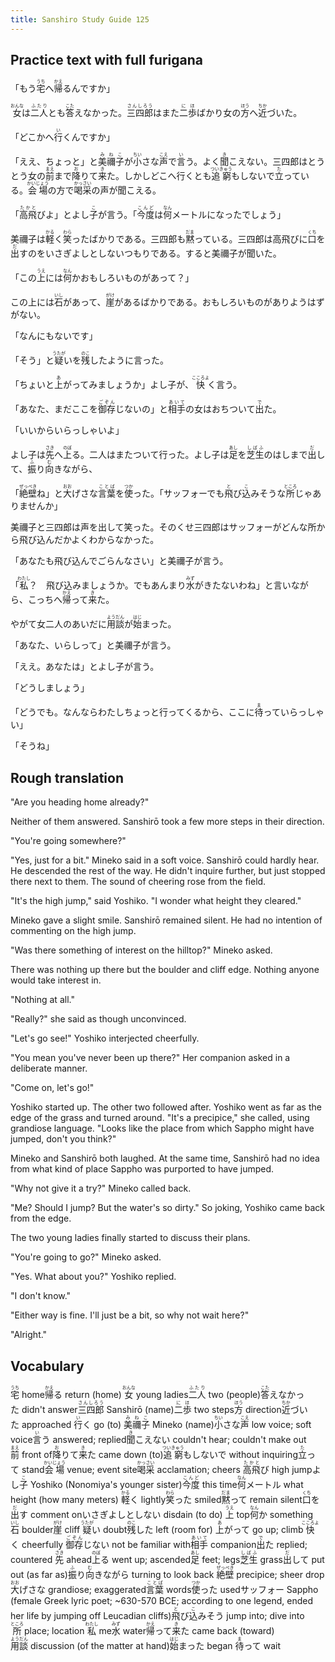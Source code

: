 ```yaml
---
title: Sanshiro Study Guide 125
---
```


## Practice text with full furigana

<p>
「もう<ruby><rb>宅</rb><rt>うち</rt></ruby>へ<ruby><rb>帰</rb><rt>かえ</rt></ruby>るんですか」
</p>

<p>
<ruby><rb>女</rb><rt>おんな</rt></ruby>は<ruby><rb>二人</rb><rt>ふたり</rt></ruby>とも<ruby><rb>答</rb><rt>こた</rt></ruby>えなかった。<ruby><rb>三四郎</rb><rt>さんしろう</rt></ruby>はまた<ruby><rb>二歩</rb><rt>にほ</rt></ruby>ばかり女の<ruby><rb>方</rb><rt>ほう</rt></ruby>へ<ruby><rb>近</rb><rt>ちか</rt></ruby>づいた。
</p>

<p>
「どこかへ<ruby><rb>行</rb><rt>い</rt></ruby>くんですか」
</p>

<p>
「ええ、ちょっと」と<ruby><rb>美禰子</rb><rt>みねこ</rt></ruby>が<ruby><rb>小</rb><rt>ちい</rt></ruby>さな<ruby><rb>声</rb><rt>こえ</rt></ruby>で<ruby><rb>言</rb><rt>い</rt></ruby>う。よく<ruby><rb>聞</rb><rt>き</rt></ruby>こえない。三四郎はとうとう女の<ruby><rb>前</rb><rt>まえ</rt></ruby>まで<ruby><rb>降</rb><rt>お</rt></ruby>りて<ruby><rb>来</rb><rt>き</rt></ruby>た。しかしどこへ行くとも<ruby><rb>追窮</rb><rt>ついきゅう</rt></ruby>もしないで<ruby><rb>立</rb><rt>た</rt></ruby>っている。<ruby><rb>会場</rb><rt>かいじょう</rt></ruby>の方で<ruby><rb>喝采</rb><rt>かっさい</rt></ruby>の声が聞こえる。
</p>

<p>
「<ruby><rb>高飛</rb><rt>たかと</rt></ruby>びよ」とよし<ruby><rb>子</rb><rt>こ</rt></ruby>が言う。「<ruby><rb>今度</rb><rt>こんど</rt></ruby>は<ruby><rb>何</rb><rt>なん</rt></ruby>メートルになったでしょう」
</p>

<p>
美禰子は<ruby><rb>軽</rb><rt>かる</rt></ruby>く<ruby><rb>笑</rb><rt>わら</rt></ruby>ったばかりである。三四郎も<ruby><rb>黙</rb><rt>だま</rt></ruby>っている。三四郎は高飛びに<ruby><rb>口</rb><rt>くち</rt></ruby>を<ruby><rb>出</rb><rt>だ</rt></ruby>すのをいさぎよしとしないつもりである。すると美禰子が聞いた。
</p>

<p>
「この<ruby><rb>上</rb><rt>うえ</rt></ruby>には<ruby><rb>何</rb><rt>なん</rt></ruby>かおもしろいものがあって？」
</p>

<p>
この上には<ruby><rb>石</rb><rt>いし</rt></ruby>があって、<ruby><rb>崖</rb><rt>がけ</rt></ruby>があるばかりである。おもしろいものがありようはずがない。
</p>

「なんにもないです」

<p>
「そう」と<ruby><rb>疑</rb><rt>うたが</rt></ruby>いを<ruby><rb>残</rb><rt>のこ</rt></ruby>したように言った。
</p>

<p>
「ちょいと<ruby><rb>上</rb><rt>あ</rt></ruby>がってみましょうか」よし子が、<ruby><rb>快</rb><rt>こころよ</rt></ruby>く言う。
</p>

<p>
「あなた、まだここを<ruby><rb>御存</rb><rt>ごぞん</rt></ruby>じないの」と<ruby><rb>相手</rb><rt>あいて</rt></ruby>の女はおちついて<ruby><rb>出</rb><rt>で</rt></ruby>た。
</p>

「いいからいらっしゃいよ」

<p>
よし子は<ruby><rb>先</rb><rt>さき</rt></ruby>へ<ruby><rb>上</rb><rt>のぼ</rt></ruby>る。二人はまたついて行った。よし子は<ruby><rb>足</rb><rt>あし</rt></ruby>を<ruby><rb>芝生</rb><rt>しばふ</rt></ruby>のはしまで<ruby><rb>出</rb><rt>だ</rt></ruby>して、<ruby><rb>振</rb><rt>ふ</rt></ruby>り<ruby><rb>向</rb><rt>む</rt></ruby>きながら、
</p>

<p>
「<ruby><rb>絶壁</rb><rt>ぜっぺき</rt></ruby>ね」と<ruby><rb>大</rb><rt>おお</rt></ruby>げさな<ruby><rb>言葉</rb><rt>ことば</rt></ruby>を<ruby><rb>使</rb><rt>つか</rt></ruby>った。「サッフォーでも<ruby><rb>飛</rb><rt>と</rt></ruby>び<ruby><rb>込</rb><rt>こ</rt></ruby>みそうな<ruby><rb>所</rb><rt>ところ</rt></ruby>じゃありませんか」
</p>

美禰子と三四郎は声を出して笑った。そのくせ三四郎はサッフォーがどんな所から飛び込んだかよくわからなかった。

「あなたも飛び込んでごらんなさい」と美禰子が言う。

<p>
「<ruby><rb>私</rb><rt>わたし</rt></ruby>？　飛び込みましょうか。でもあんまり<ruby><rb>水</rb><rt>みず</rt></ruby>がきたないわね」と言いながら、こっちへ<ruby><rb>帰</rb><rt>かえ</rt></ruby>って<ruby><rb>来</rb><rt>き</rt></ruby>た。
</p>

<p>
やがて女二人のあいだに<ruby><rb>用談</rb><rt>ようだん</rt></ruby>が<ruby><rb>始</rb><rt>はじ</rt></ruby>まった。
</p>

「あなた、いらしって」と美禰子が言う。

「ええ。あなたは」とよし子が言う。

「どうしましょう」

<p>
「どうでも。なんならわたしちょっと行ってくるから、ここに<ruby><rb>待</rb><rt>ま</rt></ruby>っていらっしゃい」
</p>

「そうね」


## Rough translation

"Are you heading home already?" 

Neither of them answered. Sanshirō took a few more steps in their direction.

"You're going somewhere?"

"Yes, just for a bit." Mineko said in a soft voice. Sanshirō could hardly hear. He descended the rest of the way. He didn't inquire further, but just stopped there next to them. The sound of cheering rose from the field.

"It's the high jump," said Yoshiko. "I wonder what height they cleared."

Mineko gave a slight smile. Sanshirō remained silent. He had no intention of commenting on the high jump.

"Was there something of interest on the hilltop?" Mineko asked.

There was nothing up there but the boulder and cliff edge. Nothing anyone would take interest in.

"Nothing at all."

"Really?" she said as though unconvinced.

"Let's go see!" Yoshiko interjected cheerfully.

"You mean you've never been up there?" Her companion asked in a deliberate manner.

"Come on, let's go!"

Yoshiko started up. The other two followed after. Yoshiko went as far as the edge of the grass and turned around. "It's a precipice," she called, using grandiose language. "Looks like the place from which Sappho might have jumped, don't you think?"

Mineko and Sanshirō both laughed. At the same time, Sanshirō had no idea from what kind of place Sappho was purported to have jumped.  

"Why not give it a try?" Mineko called back.

"Me? Should I jump? But the water's so dirty." So joking, Yoshiko came back from the edge.

The two young ladies finally started to discuss their plans.

"You're going to go?" Mineko asked.

"Yes. What about you?" Yoshiko replied.

"I don't know."

"Either way is fine. I'll just be a bit, so why not wait here?"

"Alright." 


## Vocabulary

<p>
<span class="vocabstudy"><ruby><rb>宅</rb><rt>うち</rt></ruby>&nbsp;home</span><span class="vocabstudy"><ruby><rb>帰</rb><rt>かえ</rt></ruby>る&nbsp;return (home)</span>
<span class="vocabstudy"><ruby><rb>女</rb><rt>おんな</rt></ruby>&nbsp;young ladies</span><span class="vocabstudy"><ruby><rb>二人</rb><rt>ふたり</rt></ruby>&nbsp;two (people)</span><span class="vocabstudy"><ruby><rb>答</rb><rt>こた</rt></ruby>えなかった&nbsp;didn't answer</span><span class="vocabstudy"><ruby><rb>三四郎</rb><rt>さんしろう</rt></ruby>&nbsp;Sanshirō (name)</span><span class="vocabstudy"><ruby><rb>二歩</rb><rt>にほ</rt></ruby>&nbsp;two steps</span><span class="vocabstudy"><ruby><rb>方</rb><rt>ほう</rt></ruby>&nbsp;direction</span><span class="vocabstudy"><ruby><rb>近</rb><rt>ちか</rt></ruby>づいた&nbsp;approached</span>
<span class="vocabstudy"><ruby><rb>行</rb><rt>い</rt></ruby>く&nbsp;go (to)</span>
<span class="vocabstudy"><ruby><rb>美禰子</rb><rt>みねこ</rt></ruby>&nbsp;Mineko (name)</span><span class="vocabstudy"><ruby><rb>小</rb><rt>ちい</rt></ruby>さな<ruby><rb>声</rb><rt>こえ</rt></ruby>&nbsp;low voice; soft voice</span><span class="vocabstudy"><ruby><rb>言</rb><rt>い</rt></ruby>う&nbsp;answered; replied</span><span class="vocabstudy"><ruby><rb>聞</rb><rt>き</rt></ruby>こえない&nbsp;couldn't hear; couldn't make out</span><span class="vocabstudy"><ruby><rb>前</rb><rt>まえ</rt></ruby>&nbsp;front of</span><span class="vocabstudy"><ruby><rb>降</rb><rt>お</rt></ruby>りて<ruby><rb>来</rb><rt>き</rt></ruby>た&nbsp;came down (to)</span><span class="vocabstudy"><ruby><rb>追窮</rb><rt>ついきゅう</rt></ruby>もしないで&nbsp;without inquiring</span><span class="vocabstudy"><ruby><rb>立</rb><rt>た</rt></ruby>って&nbsp;stand</span><span class="vocabstudy"><ruby><rb>会場</rb><rt>かいじょう</rt></ruby>&nbsp;venue; event site</span><span class="vocabstudy"><ruby><rb>喝采</rb><rt>かっさい</rt></ruby>&nbsp;acclamation; cheers</span>
<span class="vocabstudy"><ruby><rb>高飛</rb><rt>たかと</rt></ruby>び&nbsp;high jump</span><span class="vocabstudy">よし<ruby><rb>子</rb><rt>こ</rt></ruby>&nbsp;Yoshiko (Nonomiya's younger sister)</span><span class="vocabstudy"><ruby><rb>今度</rb><rt>こんど</rt></ruby>&nbsp;this time</span><span class="vocabstudy"><ruby><rb>何</rb><rt>なん</rt></ruby>メートル&nbsp;what height (how many meters)</span>
<span class="vocabstudy"><ruby><rb>軽</rb><rt>かる</rt></ruby>く&nbsp;lightly</span><span class="vocabstudy"><ruby><rb>笑</rb><rt>わら</rt></ruby>った&nbsp;smiled</span><span class="vocabstudy"><ruby><rb>黙</rb><rt>だま</rt></ruby>って&nbsp;remain silent</span><span class="vocabstudy"><ruby><rb>口</rb><rt>くち</rt></ruby>を<ruby><rb>出</rb><rt>だ</rt></ruby>す&nbsp;comment on</span><span class="vocabstudy">いさぎよしとしない&nbsp;disdain (to do)</span>
<span class="vocabstudy"><ruby><rb>上</rb><rt>うえ</rt></ruby>&nbsp;top</span><span class="vocabstudy"><ruby><rb>何</rb><rt>なん</rt></ruby>か&nbsp;something</span>
<span class="vocabstudy"><ruby><rb>石</rb><rt>いし</rt></ruby>&nbsp;boulder</span><span class="vocabstudy"><ruby><rb>崖</rb><rt>がけ</rt></ruby>&nbsp;cliff</span>
<span class="vocabstudy"><ruby><rb>疑</rb><rt>うたが</rt></ruby>い&nbsp;doubt</span><span class="vocabstudy"><ruby><rb>残</rb><rt>のこ</rt></ruby>した&nbsp;left (room for)</span>
<span class="vocabstudy"><ruby><rb>上</rb><rt>あ</rt></ruby>がって&nbsp;go up; climb</span><span class="vocabstudy"><ruby><rb>快</rb><rt>こころよ</rt></ruby>く&nbsp;cheerfully</span>
<span class="vocabstudy"><ruby><rb>御存</rb><rt>ごぞん</rt></ruby>じない&nbsp;not be familiar with</span><span class="vocabstudy"><ruby><rb>相手</rb><rt>あいて</rt></ruby>&nbsp;companion</span><span class="vocabstudy"><ruby><rb>出</rb><rt>で</rt></ruby>た&nbsp;replied; countered</span>
<span class="vocabstudy"><ruby><rb>先</rb><rt>さき</rt></ruby>&nbsp;ahead</span><span class="vocabstudy"><ruby><rb>上</rb><rt>のぼ</rt></ruby>る&nbsp;went up; ascended</span><span class="vocabstudy"><ruby><rb>足</rb><rt>あし</rt></ruby>&nbsp;feet; legs</span><span class="vocabstudy"><ruby><rb>芝生</rb><rt>しばふ</rt></ruby>&nbsp;grass</span><span class="vocabstudy"><ruby><rb>出</rb><rt>だ</rt></ruby>して&nbsp;put out (as far as)</span><span class="vocabstudy"><ruby><rb>振</rb><rt>ふ</rt></ruby>り<ruby><rb>向</rb><rt>む</rt></ruby>きながら&nbsp;turning to look back</span>
<span class="vocabstudy"><ruby><rb>絶壁</rb><rt>ぜっぺき</rt></ruby>&nbsp;precipice; sheer drop</span><span class="vocabstudy"><ruby><rb>大</rb><rt>おお</rt></ruby>げさな&nbsp;grandiose; exaggerated</span><span class="vocabstudy"><ruby><rb>言葉</rb><rt>ことば</rt></ruby>&nbsp;words</span><span class="vocabstudy"><ruby><rb>使</rb><rt>つか</rt></ruby>った&nbsp;used</span><span class="vocabstudy">サッフォー&nbsp;Sappho (female Greek lyric poet; ~630-570 BCE; according to one legend, ended her life by jumping off Leucadian cliffs)</span><span class="vocabstudy"><ruby><rb>飛</rb><rt>と</rt></ruby>び<ruby><rb>込</rb><rt>こ</rt></ruby>みそう&nbsp;jump into; dive into</span><span class="vocabstudy"><ruby><rb>所</rb><rt>ところ</rt></ruby>&nbsp;place; location</span>
<span class="vocabstudy"><ruby><rb>私</rb><rt>わたし</rt></ruby>&nbsp;me</span><span class="vocabstudy"><ruby><rb>水</rb><rt>みず</rt></ruby>&nbsp;water</span><span class="vocabstudy"><ruby><rb>帰</rb><rt>かえ</rt></ruby>って<ruby><rb>来</rb><rt>き</rt></ruby>た&nbsp;came back (toward)</span>
<span class="vocabstudy"><ruby><rb>用談</rb><rt>ようだん</rt></ruby>&nbsp;discussion (of the matter at hand)</span><span class="vocabstudy"><ruby><rb>始</rb><rt>はじ</rt></ruby>まった&nbsp;began</span>
<span class="vocabstudy"><ruby><rb>待</rb><rt>ま</rt></ruby>って&nbsp;wait</span>
</p>
